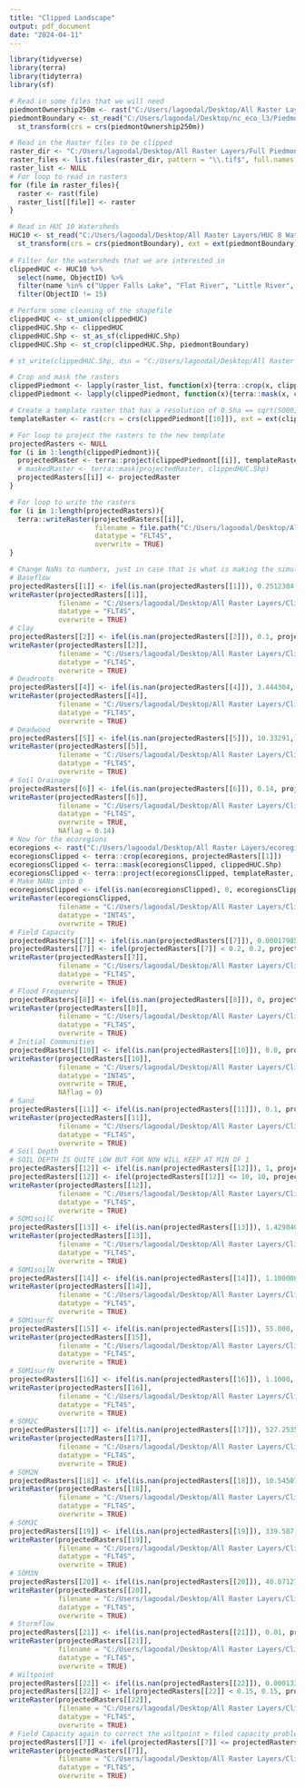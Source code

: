 ---
title: "Clipped Landscape"
output: pdf_document
date: "2024-04-11"
---

```{r, message = FALSE, warning = FALSE}
library(tidyverse)
library(terra)
library(tidyterra)
library(sf)
```



```{r}
# Read in some files that we will need
piedmontOwnership250m <- rast("C:/Users/lagoodal/Desktop/All Raster Layers/standsraster/ownershipRaster250m.tif")
piedmontBoundary <- st_read("C:/Users/lagoodal/Desktop/nc_eco_l3/Piedmont UTM 17N.shp") %>%
  st_transform(crs = crs(piedmontOwnership250m))

# Read in the Raster files to be clipped
raster_dir <- "C:/Users/lagoodal/Desktop/All Raster Layers/Full Piedmont/"
raster_files <- list.files(raster_dir, pattern = "\\.tif$", full.names = TRUE)
raster_list <- NULL
# For loop to read in rasters
for (file in raster_files){
  raster <- rast(file)
  raster_list[[file]] <- raster
}

# Read in HUC 10 Watersheds
HUC10 <- st_read("C:/Users/lagoodal/Desktop/All Raster Layers/HUC 8 Watersheds/Shape/WBDHU10.shp") %>%
  st_transform(crs = crs(piedmontBoundary), ext = ext(piedmontBoundary))
  
# Filter for the watersheds that we are interested in
clippedHUC <- HUC10 %>%
  select(name, ObjectID) %>%
  filter(name %in% c("Upper Falls Lake", "Flat River", "Little River", "Eno River", "Aycock Creek-Tar River", "Hyco River", "Hyco Lake", "Country Line Creek", "Hogans Creek-Dan River", "Back Creek-Haw River", "Birch Creek-Dan River", "Middle Falls Lake")) %>%
  filter(ObjectID != 15)

# Perform some cleaning of the shapefile
clippedHUC <- st_union(clippedHUC)
clippedHUC.Shp <- clippedHUC
clippedHUC.Shp <- st_as_sf(clippedHUC.Shp)
clippedHUC.Shp <- st_crop(clippedHUC.Shp, piedmontBoundary)

# st_write(clippedHUC.Shp, dsn = "C:/Users/lagoodal/Desktop/All Raster Layers/standsraster/Clipped Shapefile/clippedHUC.shp")

# Crop and mask the rasters
clippedPiedmont <- lapply(raster_list, function(x){terra::crop(x, clippedHUC.Shp)})
clippedPiedmont <- lapply(clippedPiedmont, function(x){terra::mask(x, clippedHUC.Shp)})

# Create a template raster that has a resolution of 0.5ha == sqrt(5000)
templateRaster <- rast(crs = crs(clippedPiedmont[[10]]), ext = ext(clippedPiedmont[[10]]), resolution = sqrt(5000))

# For loop to project the rasters to the new template
projectedRasters <- NULL
for (i in 1:length(clippedPiedmont)){
  projectedRaster <- terra::project(clippedPiedmont[[i]], templateRaster)
  # maskedRaster <- terra::mask(projectedRaster, clippedHUC.Shp)
  projectedRasters[[i]] <- projectedRaster
}

# For loop to write the rasters
for (i in 1:length(projectedRasters)){
  terra::writeRaster(projectedRasters[[i]],
                     filename = file.path("C:/Users/lagoodal/Desktop/All Raster Layers/Clipped Piedmont", paste0(names(projectedRasters[[i]]), ".tif")),
                     datatype = "FLT4S",
                     overwrite = TRUE)
}

# Change NaNs to numbers, just in case that is what is making the simulation weird
# Baseflow
projectedRasters[[1]] <- ifel(is.nan(projectedRasters[[1]]), 0.2512304, projectedRasters[[1]])
writeRaster(projectedRasters[[1]],
            filename = "C:/Users/lagoodal/Desktop/All Raster Layers/Clipped Piedmont/Baseflow.tif",
            datatype = "FLT4S",
            overwrite = TRUE)
# Clay
projectedRasters[[2]] <- ifel(is.nan(projectedRasters[[2]]), 0.1, projectedRasters[[2]])
writeRaster(projectedRasters[[2]],
            filename = "C:/Users/lagoodal/Desktop/All Raster Layers/Clipped Piedmont/ClayPercentage.tif",
            datatype = "FLT4S",
            overwrite = TRUE)
# Deadroots
projectedRasters[[4]] <- ifel(is.nan(projectedRasters[[4]]), 3.444304, projectedRasters[[4]])
writeRaster(projectedRasters[[4]],
            filename = "C:/Users/lagoodal/Desktop/All Raster Layers/Clipped Piedmont/DeadRoots.tif",
            datatype = "FLT4S",
            overwrite = TRUE)
# Deadwood
projectedRasters[[5]] <- ifel(is.nan(projectedRasters[[5]]), 10.33291, projectedRasters[[5]])
writeRaster(projectedRasters[[5]],
            filename = "C:/Users/lagoodal/Desktop/All Raster Layers/Clipped Piedmont/Deadwood.tif",
            datatype = "FLT4S",
            overwrite = TRUE)
# Soil Drainage
projectedRasters[[6]] <- ifel(is.nan(projectedRasters[[6]]), 0.14, projectedRasters[[6]])
writeRaster(projectedRasters[[6]],
            filename = "C:/Users/lagoodal/Desktop/All Raster Layers/Clipped Piedmont/Drainage.tif",
            datatype = "FLT4S",
            overwrite = TRUE,
            NAflag = 0.14)
# Now for the ecoregions
ecoregions <- rast("C:/Users/lagoodal/Desktop/All Raster Layers/ecoregions.tif")
ecoregionsClipped <- terra::crop(ecoregions, projectedRasters[[1]])
ecoregionsClipped <- terra::mask(ecoregionsClipped, clippedHUC.Shp)
ecoregionsClipped <- terra::project(ecoregionsClipped, templateRaster, method = "near")
# Make NANs into 0
ecoregionsClipped <- ifel(is.nan(ecoregionsClipped), 0, ecoregionsClipped)
writeRaster(ecoregionsClipped,
            filename = "C:/Users/lagoodal/Desktop/All Raster Layers/Clipped Piedmont/ecoregions.tif",
            datatype = "INT4S",
            overwrite = TRUE)
# Field Capacity
projectedRasters[[7]] <- ifel(is.nan(projectedRasters[[7]]), 0.0001798561, projectedRasters[[7]])
projectedRasters[[7]] <- ifel(projectedRasters[[7]] < 0.2, 0.2, projectedRasters[[7]]) # Make minimum value 0.15
writeRaster(projectedRasters[[7]],
            filename = "C:/Users/lagoodal/Desktop/All Raster Layers/Clipped Piedmont/FieldCapacity.tif",
            datatype = "FLT4S",
            overwrite = TRUE)
# Flood Frequency
projectedRasters[[8]] <- ifel(is.nan(projectedRasters[[8]]), 0, projectedRasters[[8]])
writeRaster(projectedRasters[[8]],
            filename = "C:/Users/lagoodal/Desktop/All Raster Layers/Clipped Piedmont/FloodFrequency.tif",
            datatype = "FLT4S",
            overwrite = TRUE)
# Initial Communities
projectedRasters[[10]] <- ifel(is.nan(projectedRasters[[10]]), 0.0, projectedRasters[[10]])
writeRaster(projectedRasters[[10]],
            filename = "C:/Users/lagoodal/Desktop/All Raster Layers/Clipped Piedmont/MapCode_IC.tif",
            datatype = "INT4S",
            overwrite = TRUE,
            NAflag = 0)
# Sand
projectedRasters[[11]] <- ifel(is.nan(projectedRasters[[11]]), 0.1, projectedRasters[[11]])
writeRaster(projectedRasters[[11]],
            filename = "C:/Users/lagoodal/Desktop/All Raster Layers/Clipped Piedmont/SandPercentage.tif",
            datatype = "FLT4S",
            overwrite = TRUE)
# Soil Depth
# SOIL DEPTH IS QUITE LOW BUT FOR NOW WILL KEEP AT MIN OF 1
projectedRasters[[12]] <- ifel(is.nan(projectedRasters[[12]]), 1, projectedRasters[[12]])
projectedRasters[[12]] <- ifel(projectedRasters[[12]] <= 10, 10, projectedRasters[[12]])
writeRaster(projectedRasters[[12]],
            filename = "C:/Users/lagoodal/Desktop/All Raster Layers/Clipped Piedmont/SoilDepth.tif",
            datatype = "FLT4S",
            overwrite = TRUE)
# SOM1soilC
projectedRasters[[13]] <- ifel(is.nan(projectedRasters[[13]]), 1.429840, projectedRasters[[13]])
writeRaster(projectedRasters[[13]],
            filename = "C:/Users/lagoodal/Desktop/All Raster Layers/Clipped Piedmont/SOM1soilC.tif",
            datatype = "FLT4S",
            overwrite = TRUE)
# SOM1soilN
projectedRasters[[14]] <- ifel(is.nan(projectedRasters[[14]]), 1.100000, projectedRasters[[14]])
writeRaster(projectedRasters[[14]],
            filename = "C:/Users/lagoodal/Desktop/All Raster Layers/Clipped Piedmont/SOM1soilN.tif",
            datatype = "FLT4S",
            overwrite = TRUE)
# SOM1surfC
projectedRasters[[15]] <- ifel(is.nan(projectedRasters[[15]]), 55.000, projectedRasters[[15]])
writeRaster(projectedRasters[[15]],
            filename = "C:/Users/lagoodal/Desktop/All Raster Layers/Clipped Piedmont/SOM1surfC.tif",
            datatype = "FLT4S",
            overwrite = TRUE)
# SOM1surfN
projectedRasters[[16]] <- ifel(is.nan(projectedRasters[[16]]), 1.1000, projectedRasters[[16]])
writeRaster(projectedRasters[[16]],
            filename = "C:/Users/lagoodal/Desktop/All Raster Layers/Clipped Piedmont/SOM1surfN.tif",
            datatype = "FLT4S",
            overwrite = TRUE)
# SOM2C
projectedRasters[[17]] <- ifel(is.nan(projectedRasters[[17]]), 527.2535, projectedRasters[[17]])
writeRaster(projectedRasters[[17]],
            filename = "C:/Users/lagoodal/Desktop/All Raster Layers/Clipped Piedmont/SOM2C.tif",
            datatype = "FLT4S",
            overwrite = TRUE)
# SOM2N
projectedRasters[[18]] <- ifel(is.nan(projectedRasters[[18]]), 10.54507, projectedRasters[[18]])
writeRaster(projectedRasters[[18]],
            filename = "C:/Users/lagoodal/Desktop/All Raster Layers/Clipped Piedmont/SOM2N.tif",
            datatype = "FLT4S",
            overwrite = TRUE)
# SOM3C
projectedRasters[[19]] <- ifel(is.nan(projectedRasters[[19]]), 339.587, projectedRasters[[19]])
writeRaster(projectedRasters[[19]],
            filename = "C:/Users/lagoodal/Desktop/All Raster Layers/Clipped Piedmont/SOM3C.tif",
            datatype = "FLT4S",
            overwrite = TRUE)
# SOM3N
projectedRasters[[20]] <- ifel(is.nan(projectedRasters[[20]]), 40.07127, projectedRasters[[20]])
writeRaster(projectedRasters[[20]],
            filename = "C:/Users/lagoodal/Desktop/All Raster Layers/Clipped Piedmont/SOM3N.tif",
            datatype = "FLT4S",
            overwrite = TRUE)
# Stormflow
projectedRasters[[21]] <- ifel(is.nan(projectedRasters[[21]]), 0.01, projectedRasters[[21]])
writeRaster(projectedRasters[[21]],
            filename = "C:/Users/lagoodal/Desktop/All Raster Layers/Clipped Piedmont/Stormflow.tif",
            datatype = "FLT4S",
            overwrite = TRUE)
# Wiltpoint
projectedRasters[[22]] <- ifel(is.nan(projectedRasters[[22]]), 0.0001335432, projectedRasters[[22]])
projectedRasters[[22]] <- ifel(projectedRasters[[22]] < 0.15, 0.15, projectedRasters[[22]]) # Make minimum value 0.1
writeRaster(projectedRasters[[22]],
            filename = "C:/Users/lagoodal/Desktop/All Raster Layers/Clipped Piedmont/Wiltpoint.tif",
            datatype = "FLT4S",
            overwrite = TRUE)
# Field Capacity again to correct the wiltpoint > filed capacity problem
projectedRasters[[7]] <- ifel(projectedRasters[[7]] <= projectedRasters[[22]], projectedRasters[[22]] + 0.1, projectedRasters[[7]])
writeRaster(projectedRasters[[7]],
            filename = "C:/Users/lagoodal/Desktop/All Raster Layers/Clipped Piedmont/FieldCapacity.tif",
            datatype = "FLT4S",
            overwrite = TRUE)





```














